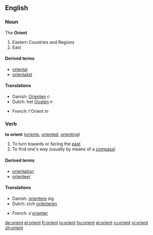 ==English==
===Noun===
The '''Orient'''

#Eastern Countries and Regions
#East

====Derived terms====
*[[oriental]]
*[[orientalist]]

====Translations====
{{top}}
*Danish: [[Orienten]] ''c''
*Dutch: het [[Oosten]] ''n''
{{mid}}
*French: l'Orient ''m''
{{bottom}}

===Verb===
'''to orient''' ([[orients]], [[oriented]], [[orienting]])

#To turn towards or facing the [[east]]
#To find one's way (usually by means of a [[compass]])

====Derived terms====
*[[orientation]]
*[[orienteer]]

====Translations====
{{top}}
*Danish: [[orientere]] sig
*Dutch: zich [[oriënteren]]
{{mid}}
*French: s'[[orienter]]
{{bottom}}

[[de:orient]]
[[el:orient]]
[[fr:orient]]
[[io:orient]]
[[hu:orient]]
[[pl:orient]]
[[ru:orient]]
[[vi:orient]]
[[zh:orient]]
